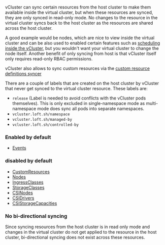 vCluster can sync certain resources from the host cluster to make them available inside the virtual cluster, but when these resources are 
synced, they are only synced in read-only mode. No changes to the resource in the virtual cluster syncs back to the host cluster as the 
resources are shared across the host cluster.

A good example would be nodes, which are nice to view inside the virtual cluster and can be also used to enabled certain features such as [scheduling inside the vCluster](/vcluster/configure/vcluster-yaml/control-plane/other/advanced/virtual-scheduler), 
but you wouldn't want your virtual cluster to change the node itself. Another benefit of only syncing from host is that vCluster itself only requires read-only RBAC permissions. 

vCluster also allows to sync custom resources via the [custom resource definitions syncer](/vcluster/configure/vcluster-yaml/sync/from-host/custom-resources)

There are a couple of labels that are created on the host cluster by vCluster that never get synced to the virtual cluster resource. These labels are: 

* `release` (Label is needed to avoid conflicts with the vCluster pods themselves). This is only excluded in single-namespace mode as multi-namespace mode does sync all pods into separate namespaces.
* `vcluster.loft.sh/namespace`
* `vcluster.loft.sh/managed-by`
* `vcluster.loft.sh/controlled-by`

### Enabled by default

* [Events](/vcluster/configure/vcluster-yaml/sync/from-host/events)

### disabled by default
* [CustomResources](/vcluster/configure/vcluster-yaml/sync/from-host/custom-resources)
* [Nodes](/vcluster/configure/vcluster-yaml/sync/from-host/nodes)
* [IngressClasses](/vcluster/configure/vcluster-yaml/sync/from-host/ingress-classes)
* [StorageClasses](/vcluster/configure/vcluster-yaml/sync/from-host/storage-classes)
* [CSINodes](/vcluster/configure/vcluster-yaml/sync/from-host/csi-nodes)
* [CSIDrivers](/vcluster/configure/vcluster-yaml/sync/from-host/csi-drivers)
* [CSIStorageCapacities](/vcluster/configure/vcluster-yaml/sync/from-host/csi-storage-capacities)

### No bi-directional syncing

Since syncing resources from the host cluster is in read only mode and changes in the virtual cluster do not 
get applied to the resource in the host cluster, bi-directional syncing does not exist across these resources. 

